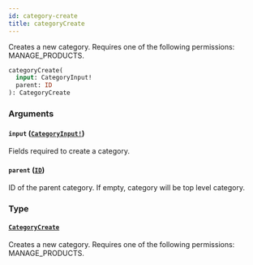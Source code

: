 ```yaml
---
id: category-create
title: categoryCreate
---
```


Creates a new category. Requires one of the following permissions: MANAGE_PRODUCTS.

```graphql
categoryCreate(
  input: CategoryInput!
  parent: ID
): CategoryCreate

```

### Arguments

#### `input` ([`CategoryInput!`](../../../developer/api-reference/inputs/category-input))

Fields required to create a category.

#### `parent` ([`ID`](../../../developer/api-reference/scalars/id))

ID of the parent category. If empty, category will be top level category.

### Type

#### [`CategoryCreate`](../../../developer/api-reference/objects/category-create)

Creates a new category. Requires one of the following permissions: MANAGE_PRODUCTS.
